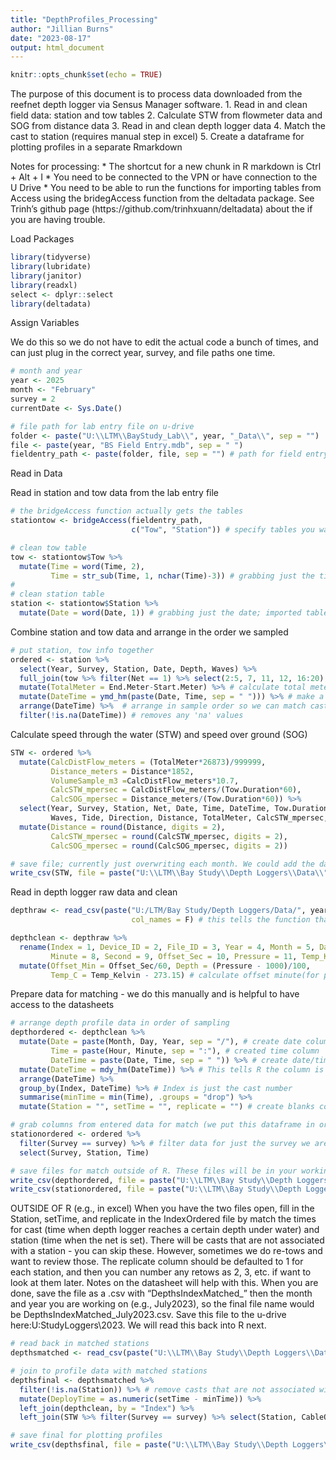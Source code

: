 ---
title: "DepthProfiles_Processing"
author: "Jillian Burns"
date: "2023-08-17"
output: html_document
---

```{r setup, include=FALSE}
knitr::opts_chunk$set(echo = TRUE)
```

The purpose of this document is to process data downloaded from the reefnet depth logger via Sensus Manager software.
1. Read in and clean field data: station and tow tables
2. Calculate STW from flowmeter data and SOG from distance data
3. Read in and clean depth logger data
4. Match the cast to station (requires manual step in excel)
5. Create a dataframe for plotting profiles in a separate Rmarkdown

Notes for processing:
* The shortcut for a new chunk in R markdown is Ctrl + Alt + I 
* You need to be connected to the VPN or have connection to the U Drive
* You need to be able to run the functions for importing tables from Access using the bridegAccess function from the deltadata package. See Trinh's github page (https://github.com/trinhxuann/deltadata) about the if you are having trouble. 

Load Packages
```{r}
library(tidyverse)
library(lubridate)
library(janitor)
library(readxl)
select <- dplyr::select
library(deltadata)
```

Assign Variables 

We do this so we do not have to edit the actual code a bunch of times, and can just plug in the correct year, survey, and file paths one time. 
```{r}
# month and year
year <- 2025
month <- "February"
survey = 2
currentDate <- Sys.Date()

# file path for lab entry file on u-drive
folder <- paste("U:\\LTM\\BayStudy_Lab\\", year, "_Data\\", sep = "")
file <- paste(year, "BS Field Entry.mdb", sep = " ")
fieldentry_path <- paste(folder, file, sep = "") # path for field entry file
```

Read in Data

Read in station and tow data from the lab entry file
```{r}
# the bridgeAccess function actually gets the tables
stationtow <- bridgeAccess(fieldentry_path,
                           c("Tow", "Station")) # specify tables you want from the database

# clean tow table
tow <- stationtow$Tow %>% 
  mutate(Time = word(Time, 2), 
         Time = str_sub(Time, 1, nchar(Time)-3)) # grabbing just the time; imported table has unneeded characters in the Time column
#
# clean station table
station <- stationtow$Station %>% 
  mutate(Date = word(Date, 1)) # grabbing just the date; imported table has unneeded characters in the Date column
```

Combine station and tow data and arrange in the order we sampled
```{r}
# put station, tow info together
ordered <- station %>% 
  select(Year, Survey, Station, Date, Depth, Waves) %>% 
  full_join(tow %>% filter(Net == 1) %>% select(2:5, 7, 11, 12, 16:20), by = c("Year", "Survey", "Station")) %>% # join tow data with needed variables. Only doing MWT because depth logger is only on the MWT. 
  mutate(TotalMeter = End.Meter-Start.Meter) %>% # calculate total meter
  mutate(DateTime = ymd_hm(paste(Date, Time, sep = " "))) %>% # make a date/time stamp
  arrange(DateTime) %>%  # arrange in sample order so we can match cast to station
  filter(!is.na(DateTime)) # removes any 'na' values
```

Calculate speed through the water (STW) and speed over ground (SOG)
```{r}
STW <- ordered %>% 
  mutate(CalcDistFlow_meters = (TotalMeter*26873)/999999, 
         Distance_meters = Distance*1852,
         VolumeSample_m3 =CalcDistFlow_meters*10.7,
         CalcSTW_mpersec = CalcDistFlow_meters/(Tow.Duration*60),
         CalcSOG_mpersec = Distance_meters/(Tow.Duration*60)) %>% 
  select(Year, Survey, Station, Net, Date, Time, DateTime, Tow.Duration, CableOut,
         Waves, Tide, Direction, Distance, TotalMeter, CalcSTW_mpersec, CalcSOG_mpersec) %>% 
  mutate(Distance = round(Distance, digits = 2), 
         CalcSTW_mpersec = round(CalcSTW_mpersec, digits = 2),
         CalcSOG_mpersec = round(CalcSOG_mpersec, digits = 2))

# save file; currently just overwriting each month. We could add the date as part of the filename if we want to save subsequent files rather than just over writing. 
write_csv(STW, file = paste("U:\\LTM\\Bay Study\\Depth Loggers\\Data\\", year, "\\", year, "STW.csv", sep = ""))

```


Read in depth logger raw data and clean
```{r}
depthraw <- read_csv(paste("U:/LTM/Bay Study/Depth Loggers/Data/", year, "/", month, year, "depthsraw.csv", sep =""), 
                           col_names = F) # this tells the function that the data does not currently have headers

depthclean <- depthraw %>% 
  rename(Index = 1, Device_ID = 2, File_ID = 3, Year = 4, Month = 5, Day = 6, Hour = 7,
         Minute = 8, Second = 9, Offset_Sec = 10, Pressure = 11, Temp_Kelvin = 12) %>% # add headers
  mutate(Offset_Min = Offset_Sec/60, Depth = (Pressure - 1000)/100,
         Temp_C = Temp_Kelvin - 273.15) # calculate offset minute(for plotting), depth from pressure, and temperature in Celsius from Kelvin
```

Prepare data for matching - we do this manually and is helpful to have access to the datasheets
```{r}
# arrange depth profile data in order of sampling
depthordered <- depthclean %>% 
  mutate(Date = paste(Month, Day, Year, sep = "/"), # create date column
         Time = paste(Hour, Minute, sep = ":"), # created time column
         DateTime = paste(Date, Time, sep = " ")) %>% # create date/time stamp
  mutate(DateTime = mdy_hm(DateTime)) %>% # This tells R the column is a date/time stamp
  arrange(DateTime) %>% 
  group_by(Index, DateTime) %>% # Index is just the cast number
  summarise(minTime = min(Time), .groups = "drop") %>% 
  mutate(Station = "", setTime = "", replicate = "") # create blanks columns for when we manually match

# grab columns from entered data for match (we put this dataframe in order of sampling earlier)
stationordered <- ordered %>% 
  filter(Survey == survey) %>% # filter data for just the survey we are working on
  select(Survey, Station, Time)

# save files for match outside of R. These files will be in your working directory; open and match
write_csv(depthordered, file = paste("U:\\LTM\\Bay Study\\Depth Loggers\\Data\\2025\\Matched\\MatchingFiles\\DepthsToMatch_IndexOrdered_", month, year, ".csv", sep = ""))
write_csv(stationordered, file = paste("U:\\LTM\\Bay Study\\Depth Loggers\\Data\\2025\\Matched\\MatchingFiles\\DepthsToMatch_StationOrdered_", month, year, ".csv", sep = ""))
```

OUTSIDE OF R (e.g., in excel)
When you have the two files open, fill in the Station, setTime, and replicate in the IndexOrdered file by match the times for cast (time when depth logger reaches a certain depth under water) and station (time when the net is set). There will be casts that are not associated with a station - you can skip these. However, sometimes we do re-tows and want to review those. The replicate column should be defaulted to 1 for each station, and then you can number any retows as 2, 3, etc. if want to look at them later. Notes on the datasheet will help with this. When you are done, save the file as a .csv with "DepthsIndexMatched_" then the month and year you are working on (e.g., July2023), so the final file name would be DepthsIndexMatched_July2023.csv. Save this file to the u-drive here:U:\LTM\Bay Study\Depth Loggers\Data\2023\Matched. We will read this back into R next.

```{r}
# read back in matched stations 
depthsmatched <- read_csv(paste("U:\\LTM\\Bay Study\\Depth Loggers\\Data\\", year, "\\Matched\\", "DepthsIndexMatched_", month, year, ".csv", sep = ""))

# join to profile data with matched stations
depthsfinal <- depthsmatched %>% 
  filter(!is.na(Station)) %>% # remove casts that are not associated with a station
  mutate(DeployTime = as.numeric(setTime - minTime)) %>% 
  left_join(depthclean, by = "Index") %>% 
  left_join(STW %>% filter(Survey == survey) %>% select(Station, CableOut), by = "Station")

# save final for plotting profiles
write_csv(depthsfinal, file = paste("U:\\LTM\\Bay Study\\Depth Loggers\\Data\\", year, "\\", year, month, "WQprofiles_forplotting.csv", sep = ""))
```

